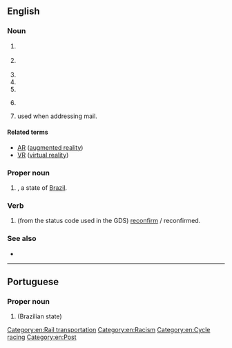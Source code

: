 {{also|rr|R-R|R&R|R.R.}}
==English==

===Noun===
{{en-noun|~}}

# {{lb|en|US}} {{initialism of|en|railroad}} [[Category:en:Rail transportation]]
# {{lb|en|cycling}} {{initialism of|en|road race}}
# {{initialism of|en|Rolls-Royce}}
# {{initialism of|en|reverse racism}} [[Category:en:Racism]]
# {{initialism of|en|real reality}}
# {{lb|en|statistics|epidemiology}} {{initialism of|en|relative risk}}
# {{lb|en|US}} {{initialism of|en|[[rural]] [[route]]|nodot=1}} used when addressing mail.

====Related terms====
{{sense|real reality}}
* [[AR]] ([[augmented reality]])
* [[VR]] ([[virtual reality]])

===Proper noun===
{{en-proper noun}}

# {{abbreviation of|en|Roraima|nodot=1}}, a state of [[Brazil]].

===Verb===
{{head|en|verb}}

# {{lb|en|aviation|travel|dated}} (from the status code used in the GDS) [[reconfirm]] / reconfirmed.

===See also===
* {{l|en|R and R}}

[[Category:en:Cycle racing]]
[[Category:en:Post]]

----

==Portuguese==

===Proper noun===
{{pt-proper noun}}

# {{abbreviation of|pt|Roraima|nodot=1}} (Brazilian state)